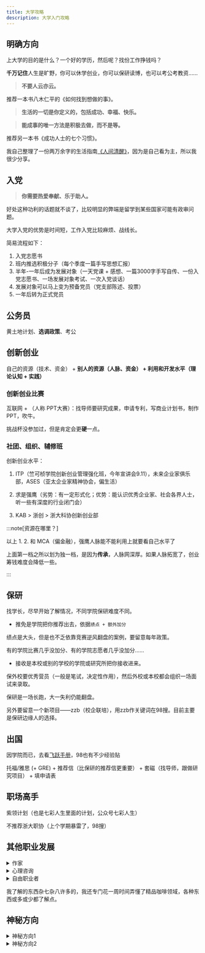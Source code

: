 ```yaml
---
title: 大学攻略
description: 大学入门攻略
---
```


## 明确方向

上大学的目的是什么？一个好的学历，然后呢？找份工作挣钱吗？

**千万记住**人生是旷野，你可以休学创业，你可以保研读博，也可以考公考教资……

> **不要人云亦云。**

推荐一本书八木仁平的《如何找到想做的事》。

> **生活的一切是你定义的，包括成功、幸福、快乐。**

> **能成事的唯一方法是积极去做，而不是等。**

推荐另一本书《成功人士的七个习惯》。

我自己整理了一份两万余字的生活指南[《人间清醒》](https://ewcboywvwvc.feishu.cn/wiki/HE1fwA47SiS1n3kWm1dckoXvnnh?from=from_copylink)，因为是自己看为主，所以我很少分享。

## 入党

> **你需要热爱奉献、乐于助人。**

好处这种功利的话题就不谈了，比较明显的弊端是留学到某些国家可能有政审问题。

大学入党的优势是时间短，工作入党比较麻烦、战线长。

简易流程如下：

<Steps>

1. 入党志愿书
2. 班内推选积极分子（每个季度一篇手写思想汇报）
3. 半年-一年后成为发展对象（一天党课 + 感想、一篇3000字手写自传、一份入党志愿书、一场发展对象考试、一次入党谈话）
4. 发展对象可以马上变为预备党员（党支部陈述、投票）
5. 一年后转为正式党员

</Steps>

## 公务员

黄土地计划、**选调政策**、考公

## 创新创业

自己的资源（技术、资金） + **别人的资源（人脉、资金） + 利用和开发水平（理论认知 + 实践）**

### 创新创业比赛

互联网 + （人称 PPT大赛）：找导师要研究成果，申请专利，写商业计划书，制作PPT，吹牛。

挑战杯没参加过，但是肯定会更**硬**一点。

### 社团、组织、辅修班

创新创业水平：

<Steps>

1. ITP（竺可桢学院创新创业管理强化班，今年宣讲会9.11），未来企业家俱乐部，ASES（亚太企业家精神协会，偏生活）
   
2. 求是强鹰（劣势：有一定形式化；优势：能认识优秀企业家、社会各界人士，听一些有深度的行业闭门会）

3. KAB > 浙创 > 浙大科协创新创业部

</Steps>

:::note[资源在哪里？]

以上 1. 2. 和 MCA（偏金融），强鹰人脉能不能利用上就要看自己水平了

上面第一档之所以划为独一档，是因为**传承**，人脉网深厚。如果人脉拓宽了，创业筹钱难度会降低一些。

:::

## 保研

找学长，尽早开始了解情况，不同学院保研难度不同。

<Card title="保研 = 推免 + 接受">

- 推免是学院把你推荐出去，依据`绩点 + 额外加分`

绩点是大头，但是也不乏依靠竞赛逆风翻盘的案例，要留意每年政策。

有的学院比赛几乎没加分、有的学院志愿者几乎没加分……

- 接收是本校或别的学校的学院或研究所把你接收进来。

保外校要优秀营员（一般是笔试，决定性作用），然后外校或本校都会组织一场面试来录取。

</Card>

保研是一场长跑，大一失利仍能翻盘。

另外要留意一个新项目——zzb（校企联培），用zzb作关键词在98搜。目前主要是保研边缘人的选择。

## 出国

因学院而已，去看[飞跃手册](https://www.cc98.org/topic/4859952)，98也有不少经验贴

托福/雅思 (+ GRE) + 推荐信（比保研的推荐信更重要） + 套磁（找导师，跟做研究项目） + 填申请表

## 职场高手

紫领计划（也是七彩人生里面的计划，公众号七彩人生）

不推荐浙大职协（上个学期暴雷了，98搜）

## 其他职业发展

<details>
<summary>作家</summary>

传统道路：

1. 从投稿做起：其实不少杂志、公众号都缺稿件，比如三联生活周刊的公众号、《浙江考试》（我之前投过稿，想投稿可以联系我）、许多科幻杂志等
2. 出书（想图书出版可以看[这个](https://www.bilibili.com/video/BV1ok4y1x7V2/?spm_id_from=333.999.0.0)，版号是关键，澳门最好申请）

新兴道路：
1. 写网络小说，可以现在校内宣传，验证小说市场
2. 网站签约（网文作者真实情况看[这个](https://www.bilibili.com/video/BV1Jh411v7Qr/?spm_id_from=333.337.search-card.all.click)）、卖IP、出实体书

</details>

<details>
<summary>心理咨询</summary>

送钱给机构来的。国家已经把相关的几级几级证书取消了。一片红海！一片绿油油的韭菜！

不少人喜欢心理学相关的，这里推荐一个作者摩根豪泽尔，以及两本书《一如既往》和《金钱心理学》。

</details>

<details>
<summary>自由职业者</summary>

资源掮客（拉皮条）、外包（拿政策补贴外包给别人 > 自己做外包）、自媒体（这个体系有点大，不方便展开）

一般七八条线，一两条高风险高回报，五六条线长期稳定收入（比如帮政府开培训、卖书、自媒体）

推荐up主：赏味不足（日更但重复较多，看免费的即可）

</details>

我了解的东西杂七杂八许多的，我还专门花一周时间弄懂了精品咖啡领域，各种东西或多或少都了解点。

## 神秘方向

<details>
<summary>神秘方向1</summary>

<h3>出家（佛学）</h3>

正确认识佛学：推荐书籍《佛学为什么是真的？》又称《洞见：从科学到哲学，打开人类的认知真相》

灵隐寺主持（方丈？）是浙大的，去交流一下，到灵隐寺进修应该问题不大。

虽谈不上荣华富贵，在灵隐寺的收入应该还是不错的。如果想苦修，我了解过，首选大慈悲寺。

</details>

<details>
<summary>神秘方向2</summary>

<h3>个人修行</h3>

我推荐所有人联系冥想，如果没记错在《巨人的工具》书中提到“大部分的成功人士都会练习至少一种冥想”。

推荐博主：[李冉在冥想](https://space.bilibili.com/591246297) 推荐指数：⭐⭐⭐⭐⭐

推荐地点：印度

</details>

